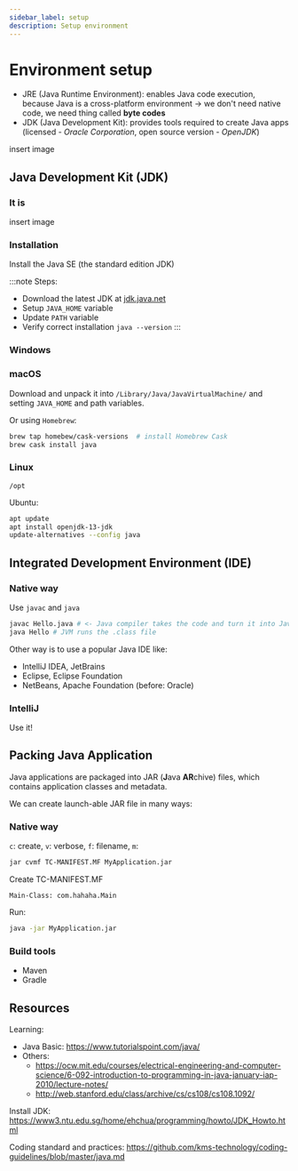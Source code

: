 ```yaml
---
sidebar_label: setup
description: Setup environment
---
```


# Environment setup

- JRE (Java Runtime Environment): enables Java code execution, because Java is a cross-platform environment
-> we don't need native code, we need thing called **byte codes**
- JDK (Java Development Kit): provides tools required to create Java apps (licensed - *Oracle Corporation*, open source version - *OpenJDK*)

insert image

## Java Development Kit (JDK)

### It is

insert image

### Installation

Install the Java SE (the standard edition JDK)

:::note Steps:
- Download the latest JDK at [jdk.java.net](https://jdk.java.net)
- Setup `JAVA_HOME` variable
- Update `PATH` variable
- Verify correct installation `java --version`
:::

### Windows

### macOS

Download and unpack it into `/Library/Java/JavaVirtualMachine/` and setting `JAVA_HOME` and path variables.

Or using `Homebrew`:

```bash
brew tap homebew/cask-versions  # install Homebrew Cask
brew cask install java
```

### Linux

`/opt`

Ubuntu:
```bash
apt update
apt install openjdk-13-jdk
update-alternatives --config java
```

## Integrated Development Environment (IDE)

### Native way

Use `javac` and `java`

```bash
javac Hello.java # <- Java compiler takes the code and turn it into Java bytecode (create Hello.class)
java Hello # JVM runs the .class file
```

Other way is to use a popular Java IDE like:
- IntelliJ IDEA, JetBrains
- Eclipse, Eclipse Foundation
- NetBeans, Apache Foundation (before: Oracle)

### IntelliJ

Use it!

## Packing Java Application

Java applications are packaged into JAR (**J**ava **AR**chive) files, which contains application classes and metadata.

We can create launch-able JAR file in many ways:

### Native way

`c`: create, `v`: verbose, `f`: filename, `m`:

```bash
jar cvmf TC-MANIFEST.MF MyApplication.jar
```

Create TC-MANIFEST.MF
```
Main-Class: com.hahaha.Main
```

Run:

```bash
java -jar MyApplication.jar
```

### Build tools

- Maven
- Gradle


## Resources

Learning:
- Java Basic: https://www.tutorialspoint.com/java/
- Others:
  + https://ocw.mit.edu/courses/electrical-engineering-and-computer-science/6-092-introduction-to-programming-in-java-january-iap-2010/lecture-notes/
  + http://web.stanford.edu/class/archive/cs/cs108/cs108.1092/

Install JDK: https://www3.ntu.edu.sg/home/ehchua/programming/howto/JDK_Howto.html

Coding standard and practices: https://github.com/kms-technology/coding-guidelines/blob/master/java.md
